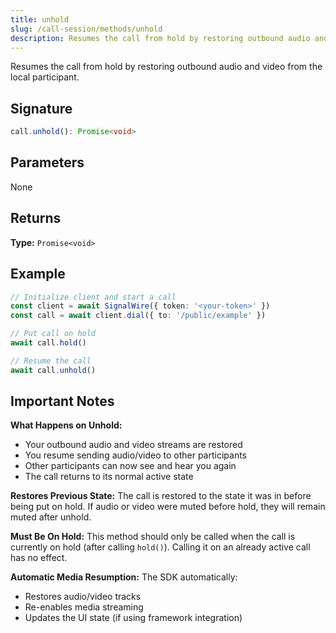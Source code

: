 ```yaml
---
title: unhold
slug: /call-session/methods/unhold
description: Resumes the call from hold by restoring outbound audio and video from the local participant.
---
```


Resumes the call from hold by restoring outbound audio and video from the local participant.

## Signature

```typescript
call.unhold(): Promise<void>
```

## Parameters

None

## Returns

**Type:** `Promise<void>`

## Example

```typescript
// Initialize client and start a call
const client = await SignalWire({ token: '<your-token>' })
const call = await client.dial({ to: '/public/example' })

// Put call on hold
await call.hold()

// Resume the call
await call.unhold()
```

## Important Notes

**What Happens on Unhold:**
- Your outbound audio and video streams are restored
- You resume sending audio/video to other participants
- Other participants can now see and hear you again
- The call returns to its normal active state

**Restores Previous State:** The call is restored to the state it was in before being put on hold. If audio or video were muted before hold, they will remain muted after unhold.

**Must Be On Hold:** This method should only be called when the call is currently on hold (after calling `hold()`). Calling it on an already active call has no effect.

**Automatic Media Resumption:** The SDK automatically:
- Restores audio/video tracks
- Re-enables media streaming
- Updates the UI state (if using framework integration)
